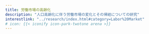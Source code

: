```yaml
---
title: 労働市場の高齢化
description: "人口高齢化に伴う労働市場の変化とその帰結についての研究"
interestlink: "../research/index.html#category=Labor%20Market"
# icon: {{< iconify icon-park-twotone arena >}}
---
```

